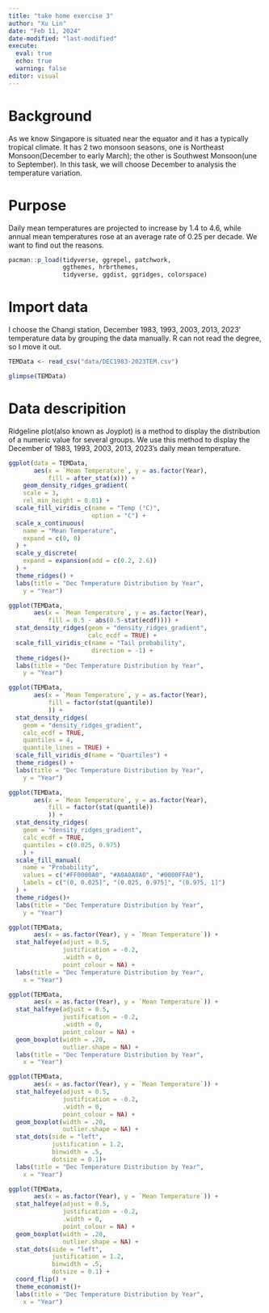 ```yaml
---
title: "take home exercise 3"
author: "Xu Lin"
date: "Feb 11, 2024"
date-modified: "last-modified"
execute: 
  eval: true
  echo: true
  warning: false
editor: visual
---
```


# Background 
 As we know Singapore is situated near the equator and it has a typically tropical climate. It has 2 two monsoon seasons, one is Northeast Monsoon(December to early March); the other is Southwest Monsoon(une to September). In this task, we will choose December to analysis the temperature variation.

# Purpose 
Daily mean temperatures are projected to increase by 1.4 to 4.6, while annual mean temperatures rose at an average rate of 0.25 per decade.
We want to find out the reasons. 

```r
pacman::p_load(tidyverse, ggrepel, patchwork, 
               ggthemes, hrbrthemes,
               tidyverse, ggdist, ggridges, colorspace)
```

# Import data 
I choose the Changi station, December 1983, 1993, 2003, 2013, 2023' temperature data by grouping the data manually. R can not read the degree, so I move it out.
```r
TEMData <- read_csv("data/DEC1983-2023TEM.csv") 
```

```r
glimpse(TEMData)
```

# Data descripition 
Ridgeline plot(also known as Joyplot) is a method to display the distribution of a numeric value for several groups. We use this method to display the December of 1983, 1993, 2003, 2013, 2023's daily mean temperature.

```r
ggplot(data = TEMData, 
       aes(x = `Mean Temperature`, y = as.factor(Year), 
           fill = after_stat(x))) + 
    geom_density_ridges_gradient(
    scale = 3,
    rel_min_height = 0.01) +
  scale_fill_viridis_c(name = "Temp (°C)",
                       option = "C") +
  scale_x_continuous(
    name = "Mean Temperature",
    expand = c(0, 0)
  ) +
  scale_y_discrete(
    expand = expansion(add = c(0.2, 2.6))
  ) +
  theme_ridges() +
  labs(title = "Dec Temperature Distribution by Year",
    y = "Year")
```

```r
ggplot(TEMData,
       aes(x = `Mean Temperature`, y = as.factor(Year), 
           fill = 0.5 - abs(0.5-stat(ecdf)))) +
  stat_density_ridges(geom = "density_ridges_gradient", 
                      calc_ecdf = TRUE) +
  scale_fill_viridis_c(name = "Tail probability",
                       direction = -1) +
  theme_ridges()+
  labs(title = "Dec Temperature Distribution by Year",
    y = "Year")
```

```r
ggplot(TEMData,
       aes(x = `Mean Temperature`, y = as.factor(Year),
           fill = factor(stat(quantile))
           )) +
  stat_density_ridges(
    geom = "density_ridges_gradient",
    calc_ecdf = TRUE, 
    quantiles = 4,
    quantile_lines = TRUE) +
  scale_fill_viridis_d(name = "Quartiles") +
  theme_ridges() +
  labs(title = "Dec Temperature Distribution by Year",
    y = "Year")
```

```r
ggplot(TEMData,
       aes(x = `Mean Temperature`, y = as.factor(Year), 
           fill = factor(stat(quantile))
           )) +
  stat_density_ridges(
    geom = "density_ridges_gradient",
    calc_ecdf = TRUE, 
    quantiles = c(0.025, 0.975)
    ) +
  scale_fill_manual(
    name = "Probability",
    values = c("#FF0000A0", "#A0A0A0A0", "#0000FFA0"),
    labels = c("(0, 0.025]", "(0.025, 0.975]", "(0.975, 1]")
  ) +
  theme_ridges()+
  labs(title = "Dec Temperature Distribution by Year",
    y = "Year")
```

```r
ggplot(TEMData,
       aes(x = as.factor(Year), y = `Mean Temperature`)) +
  stat_halfeye(adjust = 0.5,
               justification = -0.2,
               .width = 0,
               point_colour = NA) +
  labs(title = "Dec Temperature Distribution by Year",
    x = "Year")
```

```r
ggplot(TEMData,
       aes(x = as.factor(Year), y = `Mean Temperature`)) +
  stat_halfeye(adjust = 0.5,
               justification = -0.2,
               .width = 0,
               point_colour = NA) +
  geom_boxplot(width = .20,
               outlier.shape = NA) +
  labs(title = "Dec Temperature Distribution by Year",
    x = "Year")
```

```r
ggplot(TEMData,
       aes(x = as.factor(Year), y = `Mean Temperature`)) +
  stat_halfeye(adjust = 0.5,
               justification = -0.2,
               .width = 0,
               point_colour = NA) +
  geom_boxplot(width = .20,
               outlier.shape = NA) +
  stat_dots(side = "left", 
            justification = 1.2, 
            binwidth = .5,
            dotsize = 0.1)+
  labs(title = "Dec Temperature Distribution by Year",
    x = "Year")
```

```r
ggplot(TEMData,
       aes(x = as.factor(Year), y = `Mean Temperature`)) +
  stat_halfeye(adjust = 0.5,
               justification = -0.2,
               .width = 0,
               point_colour = NA) +
  geom_boxplot(width = .20,
               outlier.shape = NA) +
  stat_dots(side = "left", 
            justification = 1.2, 
            binwidth = .5,
            dotsize = 0.1) +
  coord_flip() +
  theme_economist()+
  labs(title = "Dec Temperature Distribution by Year",
    x = "Year")
```
























































